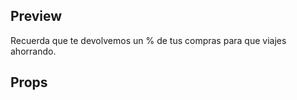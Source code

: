 
<Meta title="Atoms|Info Card" component={InfoCard} />

## Preview

<Preview>
  <Story name="Info Card">
    <InfoCard
      icon={text('Icon', 'wallet')}
      title={text(
        'Title',
        'Hola Daniela'
      )}
    >
      <p>Recuerda que te devolvemos un % de tus compras para que viajes ahorrando.</p>
    </InfoCard>
  </Story>
</Preview>

## Props

<Props of={InfoCard} />